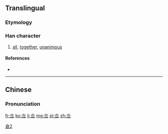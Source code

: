 {{also|僉}}
==Translingual==

===Etymology===
{{Han simp|僉}}

===Han character===
{{Han char|rn=9|rad=人|as=05|sn=7|four=|canj=人一火一 (OMFM)|ids=⿳[[亼]][[⺍]][[一]]}}

# [[all]], [[together]], [[unanimous]]

====References====
* {{Han ref|kx=0100.021|hdz=10128.110|uh=4F65|ud=20325}}

----

==Chinese==
{{zh-hanzi-box|佥|[[僉]]}}

===Pronunciation===
{{zh-pron
|m=qiān
|c=cim1
|mc=y
|oc=y
|ma=
|cat=det,adv,a
}}

[[Category:CJKV characters simplified differently in Japan and China|僉2]]

[[fr:佥]]
[[ko:佥]]
[[li:佥]]
[[mg:佥]]
[[pl:佥]]
[[zh:佥]]